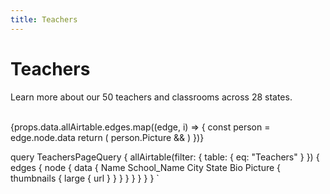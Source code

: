 ```yaml
---
title: Teachers
---
```



<Layout>

# Teachers

Learn more about our 50 teachers and classrooms across 28 states.

<Map />

<br />

<Gallery n={4}>
{props.data.allAirtable.edges.map((edge, i) => {
  const person = edge.node.data
  return (
    person.Picture &&
    <PersonCard
      key={person.Name}
      photoUrl={person.Picture[0].thumbnails.large.url}
      name={person.Name}
      school={person.School_Name}
      city={person.City}
      state={person.State}
      bio={person.Bio}
    />
)
})}
</Gallery>
</Layout>

  query TeachersPageQuery {
    allAirtable(filter: { table: { eq: "Teachers" } }) {
      edges {
        node {
          data {
            Name
            School_Name
            City
            State
            Bio
            Picture {
              thumbnails {
                large {
                  url
                }
              }
            }
          }
        }
      }
    }
  }
`
